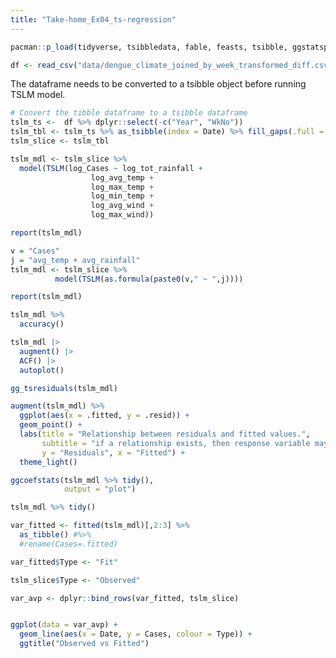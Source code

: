 ```yaml
---
title: "Take-home_Ex04_ts-regression"
---
```


```r
pacman::p_load(tidyverse, tsibbledata, fable, feasts, tsibble, ggstatsplot, performance)

```

```r
df <- read_csv("data/dengue_climate_joined_by_week_transformed_diff.csv")

```

The dataframe needs to be converted to a tsibble object before running TSLM model.

```r
# Convert the tibble dataframe to a tsibble dataframe
tslm_ts <-  df %>% dplyr::select(-c("Year", "WkNo"))
tslm_tbl <- tslm_ts %>% as_tsibble(index = Date) %>% fill_gaps(.full = TRUE) %>% fill(colnames(tslm_ts))
tslm_slice <- tslm_tbl
```

```r
tslm_mdl <- tslm_slice %>%
  model(TSLM(log_Cases ~ log_tot_rainfall +
                  log_avg_temp + 
                  log_max_temp +
                  log_min_temp +
                  log_avg_wind +
                  log_max_wind))

report(tslm_mdl)

```

```r
v = "Cases"
j = "avg_temp + avg_rainfall"
tslm_mdl <- tslm_slice %>%
          model(TSLM(as.formula(paste0(v," ~ ",j))))

report(tslm_mdl)
```

```r
tslm_mdl %>%
  accuracy()
```

```r
tslm_mdl |>
  augment() |>
  ACF() |>
  autoplot()
```

```r
gg_tsresiduals(tslm_mdl)

```

```r
augment(tslm_mdl) %>%
  ggplot(aes(x = .fitted, y = .resid)) +
  geom_point() +
  labs(title = "Relationship between residuals and fitted values.",
       subtitle = "if a relationship exists, then response variable may require transformation.",
       y = "Residuals", x = "Fitted") +
  theme_light()

```

```r
ggcoefstats(tslm_mdl %>% tidy(), 
            output = "plot")

```

```r
tslm_mdl %>% tidy()
```

```r
var_fitted <- fitted(tslm_mdl)[,2:3] %>% 
  as_tibble() #%>% 
  #rename(Cases=.fitted)

var_fitted$Type <- "Fit"

tslm_slice$Type <- "Observed"

var_avp <- dplyr::bind_rows(var_fitted, tslm_slice)


ggplot(data = var_avp) +
  geom_line(aes(x = Date, y = Cases, colour = Type)) +
  ggtitle("Observed vs Fitted")

```
